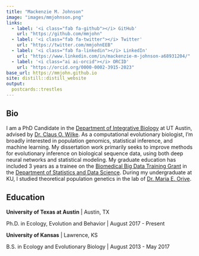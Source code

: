 ```yaml
---
title: "Mackenzie M. Johnson"
image: "images/mmjohnson.png"
links:
  - label: '<i class="fab fa-github"></i> GitHub'
    url: "https://github.com/mmjohn"
  - label: '<i class="fab fa-twitter"></i> Twitter'
    url: "https://twitter.com/mmjohnEEB"
  - label: '<i class="fab fa-linkedin"></i> LinkedIn'
    url: "https://www.linkedin.com/in/mackenzie-m-johnson-a68931204/"
  - label: '<i class="ai ai-orcid"></i> ORCID'
    url: "https://orcid.org/0000-0002-3915-2023"
base_url: https://mmjohn.github.io
site: distill::distill_website
output:
  postcards::trestles
---
```


## Bio

I am a PhD Candidate in the [Department of Integrative Biology](https://integrativebio.utexas.edu/) at UT Austin, advised by [Dr. Claus O. Wilke](https://wilkelab.org/). As a computational evolutionary biologist, I'm broadly interested in population genomics, statistical inference, and machine learning. My dissertation work primarily seeks to improve methods for evolutionary inference on biological sequence data, using both deep neural networks and statistical modeling. My graduate education has included 3 years as a trainee on the [Biomedical Big Data Training Grant](https://stat.utexas.edu/biomedical-big-data-training-grant) in the [Department of Statistics and Data Science](https://stat.utexas.edu/). During my undergraduate at KU, I studied theoretical population genetics in the lab of [Dr. Maria E. Orive](https://orive.ku.edu/home).


## Education

**University of Texas at Austin** | Austin, TX

Ph.D. in Ecology, Evolution and Behavior | August 2017 - Present

**University of Kansas** | Lawrence, KS

B.S. in Ecology and Evolutionary Biology | August 2013 - May 2017

